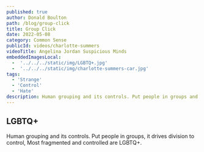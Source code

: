 ```yaml
---
published: true
author: Donald Boulton
path: /blog/group-click
title: Group Click
date: 2022-05-08
category: Common Sense
publicId: videos/charlotte-summers
videoTitle: Angelina Jordan Suspicious Minds
embeddedImagesLocal:
  -  '../../../static/img/LGBTQ+.jpg' 
  -  '../../../static/img/charlotte-summers-car.jpg'
tags: 
  - 'Strange' 
  - 'Control' 
  - 'Hate'
description: Human grouping and its controls. Put people in groups and it drives division to control, Most fragmented and controlled are LGBTQ+.
---
```



## LGBTQ+

Human grouping and its controls. Put people in groups, it drives division to control, Most fragmented and controlled are LGBTQ+.

<Center>
<GatsbyImage alt="LGBTQ+" imgclass="block object-cover object-center w-full h-full rounded-lg" image={getImage(props.localImages[0])} />
</Center>

